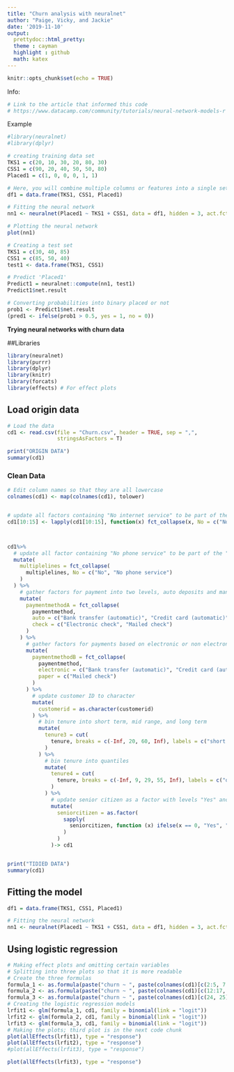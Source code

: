 ```yaml
---
title: "Churn analysis with neuralnet"
author: "Paige, Vicky, and Jackie"
date: '2019-11-10'
output: 
  prettydoc::html_pretty:
  theme : cayman
  highlight : github
  math: katex
---
```


```r
knitr::opts_chunk$set(echo = TRUE)
```

Info:
```r
# Link to the article that informed this code
# https://www.datacamp.com/community/tutorials/neural-network-models-r
```

Example
```r
#library(neuralnet)
#library(dplyr)

# creating training data set
TKS1 = c(20, 10, 30, 20, 80, 30)
CSS1 = c(90, 20, 40, 50, 50, 80)
Placed1 = c(1, 0, 0, 0, 1, 1)

# Here, you will combine multiple columns or features into a single set of data
df1 = data.frame(TKS1, CSS1, Placed1)

# Fitting the neural network
nn1 <- neuralnet(Placed1 ~ TKS1 + CSS1, data = df1, hidden = 3, act.fct = "logistic", linear.output = F)

# Plotting the neural network
plot(nn1)

# Creating a test set
TKS1 = c(30, 40, 85)
CSS1 = c(85, 50, 40)
test1 <- data.frame(TKS1, CSS1)

# Predict 'Placed1'
Predict1 = neuralnet::compute(nn1, test1)
Predict1$net.result

# Converting probabilities into binary placed or not
prob1 <- Predict1$net.result
(pred1 <- ifelse(prob1 > 0.5, yes = 1, no = 0))
```

**Trying neural networks with churn data**

##Libraries
```r
library(neuralnet)
library(purrr)
library(dplyr)
library(knitr)
library(forcats)
library(effects) # For effect plots
```

## Load origin data
```r
# Load the data
cd1 <- read.csv(file = "Churn.csv", header = TRUE, sep = ",", 
                stringsAsFactors = T)

print("ORIGIN DATA")
summary(cd1)
```

### Clean Data
```r

# Edit column names so that they are all lowercase
colnames(cd1) <- map(colnames(cd1), tolower)


# update all factors containing "No internet service" to be part of the "No" level
cd1[10:15] <- lapply(cd1[10:15], function(x) fct_collapse(x, No = c("No", "No internet service")) )



cd1%>%
  # update all factor containing "No phone service" to be part of the "No" level
  mutate(
    multiplelines = fct_collapse(
      multiplelines, No = c("No", "No phone service")
    )
  ) %>%
    # gather factors for payment into two levels, auto deposits and manual checks
    mutate(
      paymentmethodA = fct_collapse(
        paymentmethod, 
        auto = c("Bank transfer (automatic)", "Credit card (automatic)"),
        check = c("Electronic check", "Mailed check")
      )
    ) %>%
      # gather factors for payments based on electronic or non electronic
      mutate(
        paymentmethodB = fct_collapse(
          paymentmethod, 
          electronic = c("Bank transfer (automatic)", "Credit card (automatic)", "Electronic check"),
          paper = c("Mailed check")
        )
      ) %>%
        # update customer ID to character 
        mutate(
          customerid = as.character(customerid)
        ) %>%
          # bin tenure into short term, mid range, and long term
          mutate(
            tenure3 = cut(
              tenure, breaks = c(-Inf, 20, 60, Inf), labels = c("short term", "mid term", "long term")
            )
          ) %>%
            # bin tenure into quantiles
            mutate(
              tenure4 = cut(
                tenure, breaks = c(-Inf, 9, 29, 55, Inf), labels = c("q1", "q2", "q3", "q4")
              )
            ) %>%
              # update senior citizen as a factor with levels "Yes" and "No"
              mutate(
                seniorcitizen = as.factor(
                  sapply(
                    seniorcitizen, function (x) ifelse(x == 0, "Yes", "No")
                  )
                )
              )-> cd1


print("TIDIED DATA")    
summary(cd1)
```

## Fitting the model
```r
df1 = data.frame(TKS1, CSS1, Placed1)

# Fitting the neural network
nn1 <- neuralnet(Placed1 ~ TKS1 + CSS1, data = df1, hidden = 3, act.fct = "logistic", linear.output = F)
```

## Using logistic regression
```r
# Making effect plots and omitting certain variables
# Splitting into three plots so that it is more readable
# Create the three formulas
formula_1 <- as.formula(paste("churn ~ ", paste(colnames(cd1)[c(2:5, 7:11)], collapse = " + ")))
formula_2 <- as.formula(paste("churn ~ ", paste(colnames(cd1)[c(12:17, 19, 22, 23)], collapse = " + ")))
formula_3 <- as.formula(paste("churn ~ ", paste(colnames(cd1)[c(24, 25)], collapse = " + ")))
# Creating the logistic regression models
lrfit1 <- glm(formula_1, cd1, family = binomial(link = "logit"))
lrfit2 <- glm(formula_2, cd1, family = binomial(link = "logit"))
lrfit3 <- glm(formula_3, cd1, family = binomial(link = "logit"))
# Making the plots; third plot is in the next code chunk
plot(allEffects(lrfit1), type = "response")
plot(allEffects(lrfit2), type = "response")
#plot(allEffects(lrfit3), type = "response")
```

```r
plot(allEffects(lrfit3), type = "response")
```






